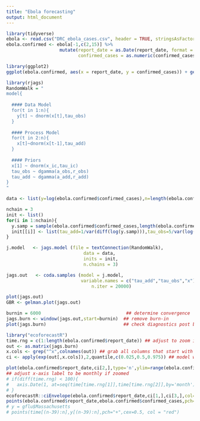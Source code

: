 ---
title: "Ebola forecasting"
output: html_document
---

```{r load_data}
library(tidyverse)
ebola <- read.csv("DRC_ebola_cases.csv", header = TRUE, stringsAsFactors = FALSE)
ebola.confirmed <- ebola[-1,c(2,15)] %>% 
                    mutate(report_date = as.Date(report_date, format = "%m/%d/%Y"), 
                           confirmed_cases = as.numeric(confirmed_cases_change) + 1) %>%                                      select(-confirmed_cases_change)


```

```{r plot_ts}
library(ggplot2)
ggplot(ebola.confirmed, aes(x = report_date, y = confirmed_cases)) + geom_line()
```

```{r random_walk}
library(rjags)
RandomWalk = "
model{
  
  #### Data Model
  for(t in 1:n){
    y[t] ~ dnorm(x[t],tau_obs)
  }
  
  #### Process Model
  for(t in 2:n){
    x[t]~dnorm(x[t-1],tau_add)
  }
  
  #### Priors
  x[1] ~ dnorm(x_ic,tau_ic)
  tau_obs ~ dgamma(a_obs,r_obs)
  tau_add ~ dgamma(a_add,r_add)
}
"

data <- list(y=log(ebola.confirmed$confirmed_cases),n=length(ebola.confirmed$confirmed_cases),x_ic=log(1000),tau_ic=100,a_obs=1,r_obs=1,a_add=1,r_add=1)

nchain = 3
init <- list()
for(i in 1:nchain){
  y.samp = sample(ebola.confirmed$confirmed_cases,length(ebola.confirmed$confirmed_cases),replace=TRUE)
  init[[i]] <- list(tau_add=1/var(diff(log(y.samp))),tau_obs=5/var(log(y.samp)))
}

j.model   <- jags.model (file = textConnection(RandomWalk),
                             data = data,
                             inits = init,
                             n.chains = 3)

jags.out   <- coda.samples (model = j.model,
                            variable.names = c("tau_add","tau_obs","x"),
                                n.iter = 20000)

plot(jags.out)
GBR <- gelman.plot(jags.out)

```


```{r}

burnin = 6000                                ## determine convergence
jags.burn <- window(jags.out,start=burnin)  ## remove burn-in
plot(jags.burn)                             ## check diagnostics post burn-in

```

```{r}
library("ecoforecastR")
time.rng = c(1:length(ebola.confirmed$report_date)) ## adjust to zoom in and out
out <- as.matrix(jags.burn)
x.cols <- grep("^x",colnames(out)) ## grab all columns that start with the letter x
ci <- apply(exp(out[,x.cols]),2,quantile,c(0.025,0.5,0.975)) ## model was fit on log scale

plot(ebola.confirmed$report_date,ci[2,],type='n',ylim=range(ebola.confirmed$confirmed_cases,na.rm=TRUE),ylab="Ebola",log='y',xlim=ebola.confirmed$report_date[time.rng])
## adjust x-axis label to be monthly if zoomed
# if(diff(time.rng) < 100){ 
#   axis.Date(1, at=seq(time[time.rng[1]],time[time.rng[2]],by='month'), format = "%Y-%m")
# }
ecoforecastR::ciEnvelope(ebola.confirmed$report_date,ci[1,],ci[3,],col=ecoforecastR::col.alpha("lightBlue",0.75))
points(ebola.confirmed$report_date,ebola.confirmed$confirmed_cases,pch="+",cex=0.5)
# y = gflu$Massachusetts
# points(time[(n-39):n],y[(n-39):n],pch="+",cex=0.5, col = "red")

```

